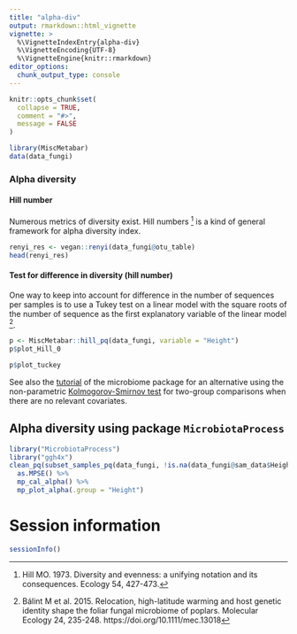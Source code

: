 ```yaml
---
title: "alpha-div"
output: rmarkdown::html_vignette
vignette: >
  %\VignetteIndexEntry{alpha-div}
  %\VignetteEncoding{UTF-8}
  %\VignetteEngine{knitr::rmarkdown}
editor_options: 
  chunk_output_type: console
---
```


```r
knitr::opts_chunk$set(
  collapse = TRUE,
  comment = "#>",
  message = FALSE
)
```

```r
library(MiscMetabar)
data(data_fungi)
```

### Alpha diversity

#### Hill number

Numerous metrics of diversity exist. 
Hill numbers [^Hill73] is a kind of general framework for alpha diversity index. 

[^Hill73]: Hill MO. 1973. Diversity and evenness: a unifying notation and its consequences. Ecology 54, 427-473.

```r
renyi_res <- vegan::renyi(data_fungi@otu_table)
head(renyi_res)
```

#### Test for difference in diversity (hill number)

One way to keep into account for difference in the number of sequences per samples is to use a Tukey test on a linear model with the square roots of the number of sequence as the first explanatory variable of the linear model [^Balint15].

[^Balint15]: Bálint M et al. 2015. Relocation, high-latitude warming and host genetic identity shape the foliar fungal microbiome of poplars. Molecular Ecology 24, 235-248. https://doi.org/10.1111/mec.13018

```r
p <- MiscMetabar::hill_pq(data_fungi, variable = "Height")
p$plot_Hill_0
```

```r
p$plot_tuckey
```

See also the [tutorial](https://microbiome.github.io/tutorials/Alphadiversity.html) of the microbiome package for an alternative using the non-parametric [Kolmogorov-Smirnov test](https://www.rdocumentation.org/packages/dgof/versions/1.2/topics/ks.test) for two-group comparisons when there are no relevant covariates.

## Alpha diversity using package `MicrobiotaProcess`

```r
library("MicrobiotaProcess")
library("ggh4x")
clean_pq(subset_samples_pq(data_fungi, !is.na(data_fungi@sam_data$Height))) %>%
  as.MPSE() %>%
  mp_cal_alpha() %>%
  mp_plot_alpha(.group = "Height")
```




# Session information

```r
sessionInfo()
```